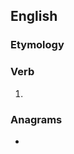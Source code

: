==English==

===Etymology===
{{suffix|ail|eth|lang=en}}

===Verb===
{{head|en|verb form}}

# {{en-archaic third-person singular of|ail}}

===Anagrams===
* {{anagrams|en|a=aehilt|Leitha|halite|laithe|thelia}}